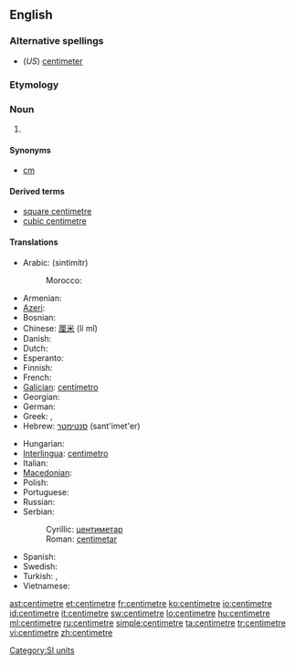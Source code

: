 ==English==

===Alternative spellings===
* (''US'') [[centimeter]]

===Etymology===
{{prefix|centi|metre}}

===Noun===
{{en-noun}}

# {{SI-unit|centi|metre|length}}

====Synonyms====
* [[cm]]

====Derived terms====
* [[square centimetre]]
* [[cubic centimetre]]

====Translations====
{{trans-top|one-hundredth of a metre}}
* Arabic: {{Arab|[[سنتميتر]]}} (sintimítr) {{m}}
*: Morocco: {{tø|ary|سنتيم|tr=santīm|sc=Arab}}
* Armenian: {{t-|hy|սանտիմետր|tr=santimetr}}
* [[Azeri]]: {{t-|az|santimetr|xs=Azeri}}
* Bosnian: {{t-|bs|centimetar|m}}
* Chinese: [[厘米]] (lí mǐ)
* Danish: {{t-|da|centimeter}}
* Dutch: {{t+|nl|centimeter}}
* Esperanto: {{t|eo|centimetro}}
* Finnish: {{t+|fi|senttimetri}}
* French: {{t+|fr|centimètre|m}}
* [[Galician]]: [[centímetro]] {{m}}
* Georgian: {{t-|ka|სანტიმეტრი|tr=santimetri|sc=Geor|xs=Georgian}}
* German: {{t+|de|Zentimeter|m}}
* Greek: {{t+|el|εκατοστόμετρο|tr=hekatostómetro}},  {{t+|el|εκατοστό|n|tr=ekatostó}}
* Hebrew: [[סנטימטר]] (sant'imet'er) {{m}}
{{trans-mid}}
* Hungarian: {{t+|hu|centiméter}}
* [[Interlingua]]: [[centimetro]]
* Italian: {{t+|it|centimetro|m}}
* [[Macedonian]]: {{t-|mk|сантиметар|m|tr=santimétar}}
* Polish: {{t+|pl|centymetr|m}}
* Portuguese: {{t+|pt|centímetro|m}}
* Russian: {{t+|ru|сантиметр|m|tr=santimétr}}
* Serbian:
*: Cyrillic: [[центиметар#Serbian|центиметар]] {{m}}
*: Roman: [[centimetar#Serbian|centimetar]] {{m}}
* Spanish: {{t+|es|centímetro|m}}
* Swedish: {{t+|sv|centimeter|c}}
* Turkish: {{t+|tr|santimetre}},  {{t+|tr|santim}}
* Vietnamese: {{t+|vi|xentimét|xs=Vietnamese}}
{{trans-bottom}}

[[Category:SI units]]

[[ast:centimetre]]
[[et:centimetre]]
[[fr:centimetre]]
[[ko:centimetre]]
[[io:centimetre]]
[[id:centimetre]]
[[it:centimetre]]
[[sw:centimetre]]
[[lo:centimetre]]
[[hu:centimetre]]
[[ml:centimetre]]
[[ru:centimetre]]
[[simple:centimetre]]
[[ta:centimetre]]
[[tr:centimetre]]
[[vi:centimetre]]
[[zh:centimetre]]
